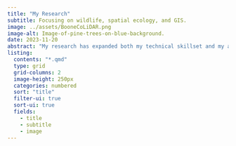 ```yaml
---
title: "My Research"
subtitle: Focusing on wildlife, spatial ecology, and GIS.
image: ../assets/BooneCoLiDAR.png
image-alt: Image-of-pine-trees-on-blue-background.
date: 2023-11-20
abstract: "My research has expanded both my technical skillset and my appreciation for science. Much of my work has focused on assessing wildlife and their habitats using geospatial tools and techniques."
listing:
  contents: "*.qmd"
  type: grid
  grid-columns: 2
  image-height: 250px
  categories: numbered
  sort: "title"
  filter-ui: true  
  sort-ui: true
  fields: 
    - title
    - subtitle
    - image
---
```


